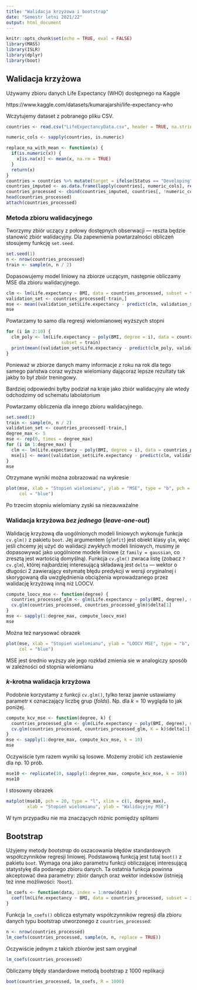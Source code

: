 ```yaml
---
title: "Walidacja krzyżowa i bootstrap"
date: "Semestr letni 2021/22"
output: html_document
---
```


```r
knitr::opts_chunk$set(echo = TRUE, eval = FALSE)
library(MASS)
library(ISLR)
library(dplyr)
library(boot)
```

## Walidacja krzyżowa

Używamy zbioru danych Life Expectancy (WHO) dostępnego na Kaggle

https://www.kaggle.com/datasets/kumarajarshi/life-expectancy-who

Wczytujemy dataset z pobranego pliku CSV.

```r
countries <- read.csv("LifeExpectancyData.csv", header = TRUE, na.strings = "?")

numeric_cols <- sapply(countries, is.numeric)

replace_na_with_mean <- function(x) {
  if(is.numeric(x)) {
    x[is.na(x)] <- mean(x, na.rm = TRUE)
  }
  return(x)
}
countries = countries %>% mutate(target = ifelse(Status == "Developing", 0, 1))
countries_imputed <- as.data.frame(lapply(countries[, numeric_cols], replace_na_with_mean))
countries_processed <- cbind(countries_imputed, countries[, !numeric_cols, drop = FALSE])
head(countries_processed)
attach(countries_processed)
```

### Metoda zbioru walidacyjnego

Tworzymy zbiór uczący z połowy dostępnych obserwacji --- reszta będzie stanowić
zbiór walidacyjny. Dla zapewnienia powtarzalności obliczeń stosujemy funkcję
`set.seed`.
```r
set.seed(1)
n <- nrow(countries_processed)
train <- sample(n, n / 2)
```

Dopasowujemy model liniowy na zbiorze uczącym, następnie obliczamy MSE dla zbioru
walidacyjnego.
```r
clm <- lm(Life.expectancy ~ BMI, data = countries_processed, subset = train)
validation_set <- countries_processed[-train,]
mse <- mean((validation_set$Life.expectancy - predict(clm, validation_set))^2)
mse
```

Powtarzamy to samo dla regresji wielomianowej wyższych stopni
```r
for (i in 2:10) {
  clm_poly <- lm(Life.expectancy ~ poly(BMI, degree = i), data = countries_processed, 
                     subset = train)
  print(mean((validation_set$Life.expectancy - predict(clm_poly, validation_set))^2))
}
```
Ponieważ w zbiorze danych mamy informacje z roku na rok dla tego samego państwa coraz wyższe wielomiany dającoraz lepsze rezultaty tak jakby to był zbiór treningowy.

Bardziej odpowiedni byłby podział na kraje jako zbiór walidacyjny ale wtedy odchodzimy od schematu labolatorium


Powtarzamy obliczenia dla innego zbioru walidacyjnego.
```r
set.seed(2)
train <- sample(n, n / 2)
validation_set <- countries_processed[-train,]
degree_max <- 5
mse <- rep(0, times = degree_max)
for (i in 1:degree_max) {
  clm <- lm(Life.expectancy ~ poly(BMI, degree = i), data = countries_processed, subset = train)
  mse[i] <- mean((validation_set$Life.expectancy - predict(clm, validation_set))^2)
}
mse
```


Otrzymane wyniki można zobrazować na wykresie
```r
plot(mse, xlab = "Stopień wielomianu", ylab = "MSE", type = "b", pch = 20, 
     col = "blue")
```
Po trzecim stopniu wielomiany zyski sa niezauważalne

### Walidacja krzyżowa _bez jednego_ (*leave-one-out*)

Walidację krzyżową dla uogólnionych modeli liniowych wykonuje funkcja `cv.glm()`
z pakietu `boot`. Jej argumentem (`glmfit`) jest obiekt klasy `glm`, więc
jeśli chcemy jej użyć do walidacji zwykłych modeli liniowych, musimy je dopasowywać
jako uogólnione modele liniowe (z `family = gaussian`, co zresztą jest wartością
domyślną). Funkcja `cv.glm()` zwraca listę (zobacz `?cv.glm`), której najbardziej
interesującą składawą jest `delta` --- wektor o długości 2 zawierający estymatę
błędu predykcji w wersji oryginalnej i skorygowaną dla uwzględnienia obciążenia
wprowadzanego przez walidację krzyżową inną niż LOOCV.
```r
compute_loocv_mse <- function(degree) {
  countries_processed_glm <- glm(Life.expectancy ~ poly(BMI, degree), data = countries_processed)
  cv.glm(countries_processed, countries_processed_glm)$delta[1]
}
mse <- sapply(1:degree_max, compute_loocv_mse)
mse
```

Można też narysować obrazek
```r
plot(mse, xlab = "Stopień wielomianu", ylab = "LOOCV MSE", type = "b", pch = 20, 
     col = "blue")
```

MSE jest średnio wyższy ale jego rozkład zmienia sie w analogiczy sposób w zależności od stopnia wielomianu

### $k$-krotna walidacja krzyżowa

Podobnie korzystamy z funkcji `cv.glm()`, tylko teraz jawnie ustawiamy parametr `K`
oznaczający liczbę grup (*folds*). Np. dla $k = 10$ wygląda to jak poniżej.
```r
compute_kcv_mse <- function(degree, k) {
  countries_processed_glm <- glm(Life.expectancy ~ poly(BMI, degree), data = countries_processed)
  cv.glm(countries_processed, countries_processed_glm, K = k)$delta[1]
}
mse <- sapply(1:degree_max, compute_kcv_mse, k = 10)
mse
```

Oczywiście tym razem wyniki są losowe. Możemy zrobić ich zestawienie
dla np. 10 prób.
```r
mse10 <- replicate(10, sapply(1:degree_max, compute_kcv_mse, k = 10))
mse10
```

I stosowny obrazek
```r
matplot(mse10, pch = 20, type = "l", xlim = c(1, degree_max),
        xlab = "Stopień wielomianu", ylab = "Walidacyjny MSE")
```
W tym przypadku nie ma znaczących różnic pomiędzy splitami

## Bootstrap

Użyjemy metody *bootstrap* do oszacowania błędów standardowych współczynników
regresji liniowej. Podstawową funkcją jest tutaj `boot()` z pakietu `boot`.
Wymaga ona jako parametru funkcji obliczającej interesującą statystykę dla podanego 
zbioru danych. Ta ostatnia funkcja powinna akceptować dwa parametry: zbiór danych
oraz wektor indeksów (istnieją też inne możliwości: `?boot`).
```r
lm_coefs <- function(data, index = 1:nrow(data)) {
  coef(lm(Life.expectancy ~ BMI, data = countries_processed, subset = index))
}
```

Funkcja `lm_coefs()` oblicza estymaty współczynników regresji dla zbioru danych
typu bootstrap utworzonego z `countries_processed`:
```r
n <- nrow(countries_processed)
lm_coefs(countries_processed, sample(n, n, replace = TRUE))
```
Oczywiście jednym z takich zbiorów jest sam oryginał
```r
lm_coefs(countries_processed)
```

Obliczamy błędy standardowe metodą bootstrap z 1000 replikacji
```r
boot(countries_processed, lm_coefs, R = 1000)
```
